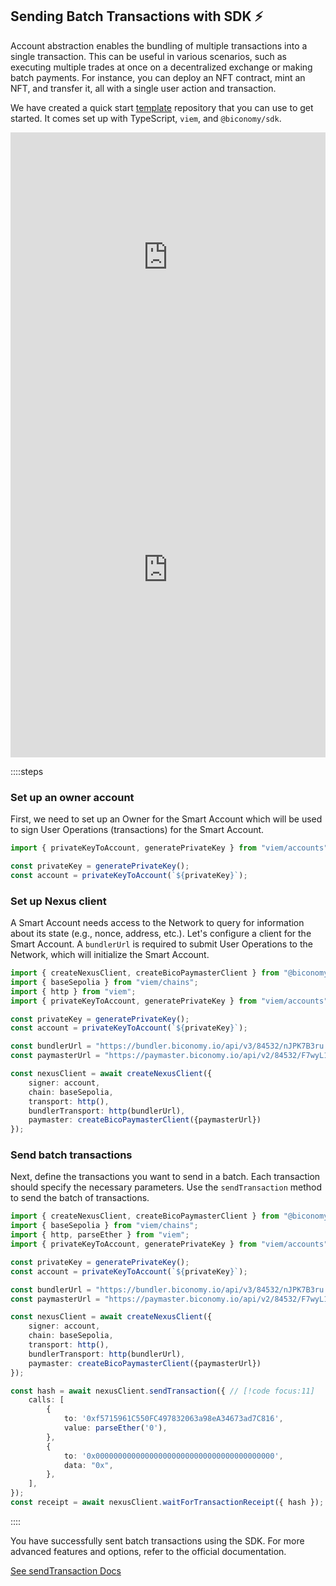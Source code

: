 ## Sending Batch Transactions with SDK ⚡️

Account abstraction enables the bundling of multiple transactions into a single transaction. This can be useful in various scenarios, such as executing multiple trades at once on a decentralized exchange or making batch payments. For instance, you can deploy an NFT contract, mint an NFT, and transfer it, all with a single user action and transaction.

We have created a quick start [template](https://github.com/bcnmy/examples/tree/main/quickstart) repository that you can use to get started. It comes set up with TypeScript, `viem`, and `@biconomy/sdk`.

<iframe className="mt-6" width="100%" height="400px" frameBorder="0" src="https://www.youtube.com/embed/K51BbWUka80"></iframe>

<iframe className="mt-6" width="100%" height="600px" frameBorder="0" src="https://stackblitz.com/github/bcnmy/examples/tree/main/nextjs-tutorial-batch-transactions?embed=1&file=index.ts&hideNavigation=1&hideDevTools=true&terminalHeight=1&hideExplorer=1&devtoolsheight=1&ctl=1"></iframe>

::::steps

### Set up an owner account
First, we need to set up an Owner for the Smart Account which will be used to sign User Operations (transactions) for the Smart Account.

```typescript 
import { privateKeyToAccount, generatePrivateKey } from "viem/accounts";

const privateKey = generatePrivateKey();
const account = privateKeyToAccount(`${privateKey}`);
```

### Set up Nexus client

A Smart Account needs access to the Network to query for information about its state (e.g., nonce, address, etc.). Let's configure a client for the Smart Account. A `bundlerUrl` is required to submit User Operations to the Network, which will initialize the Smart Account.

```typescript 
import { createNexusClient, createBicoPaymasterClient } from "@biconomy/sdk";
import { baseSepolia } from "viem/chains"; 
import { http } from "viem"; 
import { privateKeyToAccount, generatePrivateKey } from "viem/accounts";

const privateKey = generatePrivateKey();
const account = privateKeyToAccount(`${privateKey}`);

const bundlerUrl = "https://bundler.biconomy.io/api/v3/84532/nJPK7B3ru.dd7f7861-190d-41bd-af80-6877f74b8f44"; // [!code focus:12]
const paymasterUrl = "https://paymaster.biconomy.io/api/v2/84532/F7wyL1clz.75a64804-3e97-41fa-ba1e-33e98c2cc703";

const nexusClient = await createNexusClient({ 
    signer: account, 
    chain: baseSepolia, 
    transport: http(), 
    bundlerTransport: http(bundlerUrl), 
    paymaster: createBicoPaymasterClient({paymasterUrl})
});
```

### Send batch transactions

Next, define the transactions you want to send in a batch. Each transaction should specify the necessary parameters. Use the `sendTransaction` method to send the batch of transactions.

```typescript 
import { createNexusClient, createBicoPaymasterClient } from "@biconomy/sdk";
import { baseSepolia } from "viem/chains"; 
import { http, parseEther } from "viem"; 
import { privateKeyToAccount, generatePrivateKey } from "viem/accounts";

const privateKey = generatePrivateKey();
const account = privateKeyToAccount(`${privateKey}`);

const bundlerUrl = "https://bundler.biconomy.io/api/v3/84532/nJPK7B3ru.dd7f7861-190d-41bd-af80-6877f74b8f44"; 
const paymasterUrl = "https://paymaster.biconomy.io/api/v2/84532/F7wyL1clz.75a64804-3e97-41fa-ba1e-33e98c2cc703"; 

const nexusClient = await createNexusClient({ 
    signer: account, 
    chain: baseSepolia, 
    transport: http(), 
    bundlerTransport: http(bundlerUrl), 
    paymaster: createBicoPaymasterClient({paymasterUrl})
});

const hash = await nexusClient.sendTransaction({ // [!code focus:11]
    calls: [ 
        {
            to: '0xf5715961C550FC497832063a98eA34673ad7C816', 
            value: parseEther('0'), 
        },
        {
            to: '0x0000000000000000000000000000000000000000',
            data: "0x", 
        },
    ], 
}); 
const receipt = await nexusClient.waitForTransactionReceipt({ hash }); // [!code focus]
```
::::


You have successfully sent batch transactions using the SDK. For more advanced features and options, refer to the official documentation.

[See sendTransaction Docs](/nexus-client/methods#sendtransaction)


